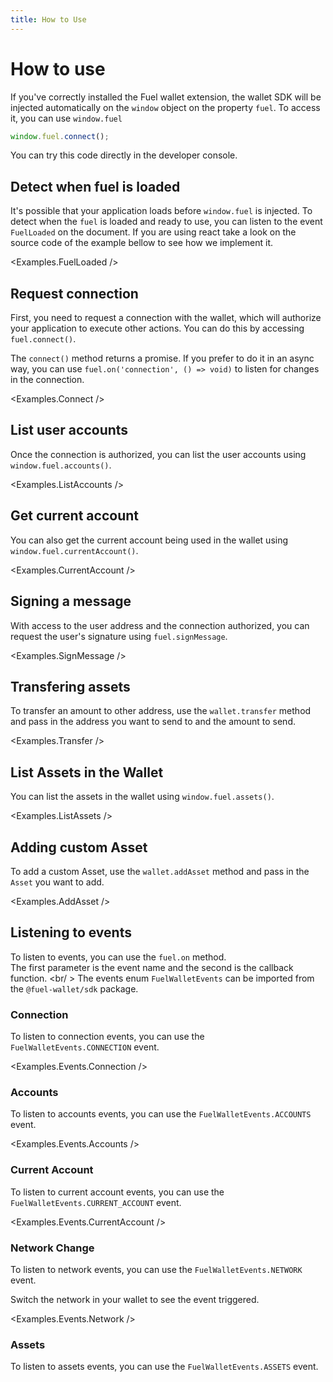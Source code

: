 ```yaml
---
title: How to Use
---
```


# How to use

<ConnectionAlert />

If you've correctly installed the Fuel wallet extension, the wallet SDK will be injected automatically on the `window` object on the property `fuel`. To access it, you can use `window.fuel`

```ts
window.fuel.connect();
```

You can try this code directly in the developer console.

## Detect when fuel is loaded

It's possible that your application loads before `window.fuel` is injected. To detect when the `fuel` is loaded and ready to use, you can listen to the event `FuelLoaded` on the document.
If you are using react take a look on the source code of the example bellow to see how we implement it.

<CodeImport file="../examples/FuelLoaded.tsx" lineStart="10" lineEnd="21" />

<Examples.FuelLoaded />

## Request connection

First, you need to request a connection with the wallet, which will authorize your application to execute other actions. You can do this by accessing `fuel.connect()`.

<CodeImport file="../examples/Connect.tsx" />

The `connect()` method returns a promise. If you prefer to do it in an async way, you can use `fuel.on('connection', () => void)` to
listen for changes in the connection.

<Examples.Connect />

## List user accounts

Once the connection is authorized, you can list the user accounts using `window.fuel.accounts()`.

<CodeImport file="../examples/ListAccounts.tsx" />

<Examples.ListAccounts />

## Get current account

You can also get the current account being used in the wallet using `window.fuel.currentAccount()`.

<CodeImport file="../examples/CurrentAccount.tsx" />

<Examples.CurrentAccount />

## Signing a message

With access to the user address and the connection authorized, you can request the user's signature using `fuel.signMessage`.

<CodeImport file="../examples/SignMessage.tsx" />

<Examples.SignMessage />

## Transfering assets

To transfer an amount to other address, use the `wallet.transfer` method and pass in the address you want to send to and the amount to send.

<CodeImport file="../examples/Transfer.tsx" />

<Examples.Transfer />

## List Assets in the Wallet

You can list the assets in the wallet using `window.fuel.assets()`.

<CodeImport file="../examples/ListAssets.tsx" />

<Examples.ListAssets />

## Adding custom Asset

To add a custom Asset, use the `wallet.addAsset` method and pass in the `Asset` you want to add.

<CodeImport file="../examples/AddAsset.tsx" />

<Examples.AddAsset />

## Listening to events

To listen to events, you can use the `fuel.on` method. <br />
The first parameter is the event name and the second is the callback function. <br/ >
The events enum `FuelWalletEvents` can be imported from the `@fuel-wallet/sdk` package.

### Connection

To listen to connection events, you can use the `FuelWalletEvents.CONNECTION` event.

<CodeImport
  file="../src/hooks/useIsConnected.tsx"
  lineStart="10"
  lineEnd="28"
/>
<Examples.Events.Connection />

### Accounts

To listen to accounts events, you can use the `FuelWalletEvents.ACCOUNTS` event.

<CodeImport
  file="../examples/events/Accounts.tsx"
  lineStart="24"
  lineEnd="33"
/>
<Examples.Events.Accounts />

### Current Account

To listen to current account events, you can use the `FuelWalletEvents.CURRENT_ACCOUNT` event.

<CodeImport
  file="../examples/events/CurrentAccount.tsx"
  lineStart="24"
  lineEnd="35"
/>
<Examples.Events.CurrentAccount />

### Network Change

To listen to network events, you can use the `FuelWalletEvents.NETWORK` event.

<CodeImport file="../examples/events/Network.tsx" lineStart="28" lineEnd="38" />

Switch the network in your wallet to see the event triggered.

<Examples.Events.Network />

### Assets

To listen to assets events, you can use the `FuelWalletEvents.ASSETS` event.

<CodeImport file="../examples/events/Assets.tsx" lineStart="25" lineEnd="35" />
<Examples.Events.Assets />
